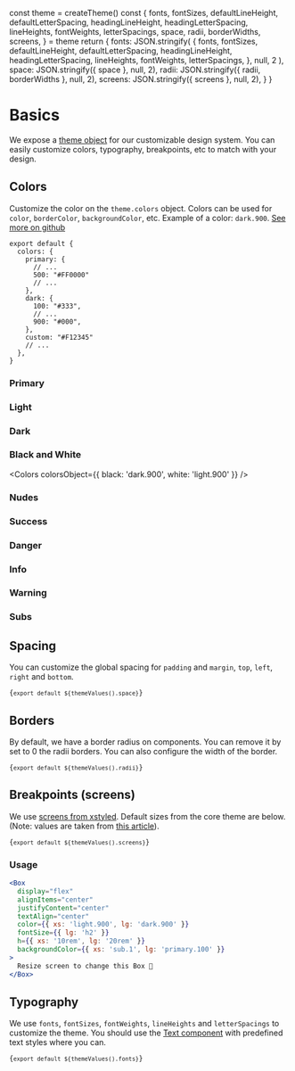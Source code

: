 
  const theme = createTheme()
  const {
    fonts,
    fontSizes,
    defaultLineHeight,
    defaultLetterSpacing,
    headingLineHeight,
    headingLetterSpacing,
    lineHeights,
    fontWeights,
    letterSpacings,
    space,
    radii,
    borderWidths,
    screens,
  } = theme
  return {
    fonts: JSON.stringify(
      {
        fonts,
        fontSizes,
        defaultLineHeight,
        defaultLetterSpacing,
        headingLineHeight,
        headingLetterSpacing,
        lineHeights,
        fontWeights,
        letterSpacings,
      },
      null,
      2
    ),
    space: JSON.stringify({ space }, null, 2),
    radii: JSON.stringify({ radii, borderWidths }, null, 2),
    screens: JSON.stringify({ screens }, null, 2),
  }
}

# Basics

We expose a [theme object](https://github.com/WTTJ/welcome-ui/blob/master/packages/Core/theme/core.js) for our customizable design system. You can easily customize colors, typography, breakpoints, etc to match with your design.

## Colors

Customize the color on the `theme.colors` object. Colors can be used for `color`, `borderColor`, `backgroundColor`, etc. Example of a color: `dark.900`. [See more on github](https://github.com/WTTJ/welcome-ui/blob/master/packages/Core/theme/colors.js)

```
export default {
  colors: {
    primary: {
      // ...
      500: "#FF0000"
      // ...
    },
    dark: {
      100: "#333",
      // ...
      900: "#000",
    },
    custom: "#F12345"
    // ...
  },
}
```

### Primary

<Colors name="primary" />

### Light

<Colors name="light" />

### Dark

<Colors name="dark" />

### Black and White

<Colors colorsObject={{ black: 'dark.900', white: 'light.900' }} />

### Nudes

<Colors name="nude" />

### Success

<Colors name="success" />

### Danger

<Colors name="danger" />

### Info

<Colors name="info" />

### Warning

<Colors name="warning" />

### Subs

<Colors name="sub" />

## Spacing

You can customize the global spacing for `padding` and `margin`, `top`, `left`, `right` and `bottom`.

<Spacing />

<code>{`export default ${themeValues().space}`}</code>

## Borders

By default, we have a border radius on components. You can remove it by set to 0 the radii borders. You can also configure the width of the border.

<code>{`export default ${themeValues().radii}`}</code>

## Breakpoints (screens)

We use [screens from xstyled](https://xstyled.dev/docs/responsive-design/). Default sizes from the core theme are below. (Note: values are taken from [this article](https://medium.com/@uiuxlab/the-most-used-responsive-breakpoints-in-2017-of-mine-9588e9bd3a8a)).

<code>{`export default ${themeValues().screens}`}</code>

### Usage

```jsx column
<Box
  display="flex"
  alignItems="center"
  justifyContent="center"
  textAlign="center"
  color={{ xs: 'light.900', lg: 'dark.900' }}
  fontSize={{ lg: 'h2' }}
  h={{ xs: '10rem', lg: '20rem' }}
  backgroundColor={{ xs: 'sub.1', lg: 'primary.100' }}
>
  Resize screen to change this Box 🌝
</Box>
```

## Typography

We use `fonts`, `fontSizes`, `fontWeights`, `lineHeights` and `letterSpacings` to customize the theme. You should use the [Text component](/components/text) with predefined text styles where you can.

<code>{`export default ${themeValues().fonts}`}</code>

<pagination />
